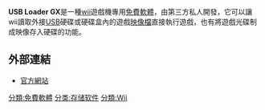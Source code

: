 {{NoteTA|G1=IT}}
{{Infobox Software
| name                   = USB Loader GX
| logo                   = 
| screenshot             = [[File:Ultracopier.png|120px]]
| caption                = 
| author                 = 
| developer              = 第三方私人
| released               = 
| latest release version = 3.0
| latest release date    = 2012年5月12日
| latest preview version = 
| latest preview date    = 
| programming language   = 
| operating system       = [[wii|wii]]
| platform               = 
| language               = 多國語
| status                 = 持續有新版
| genre                  = 
| license                = [[免費軟體|免費軟體]]
| website                = [http://sourceforge.net/projects/usbloadergx/ '''USB Loader GX''']
}}
'''USB Loader GX'''是一種[[wii|wii]]遊戲機專用[[免費軟體|免費軟體]]，由第三方私人開發，它可以讓wii讀取外接[[USB|USB]]硬碟或硬碟盒內的遊戲[[映像檔|映像檔]]直接執行遊戲，也有將遊戲光碟制成映像存入硬碟的功能。

==外部連結==
*[http://code.google.com/p/usbloader-gui/ 官方網站] {{Wayback|url=http://code.google.com/p/usbloader-gui/ |date=20160421104637 }}
[[分類:免費軟體|分類:免費軟體]]
[[分类:存储软件|分类:存储软件]]
[[分類:Wii|分類:Wii]]